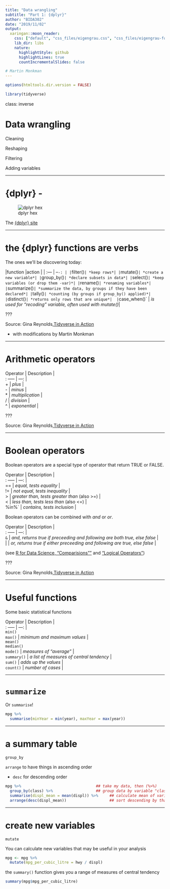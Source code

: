 ```yaml
---
title: "Data wrangling"
subtitle: "Part 1: {dplyr}"
author: "BIDA302"
date: "2019/11/02"
output:
  xaringan::moon_reader:
    css: ["default", "css_files/eigengrau.css", "css_files/eigengrau-fonts.css"]    
    lib_dir: libs
    nature:
      highlightStyle: github
      highlightLines: true
      countIncrementalSlides: false

# Martin Monkman
---
```



```r

options(htmltools.dir.version = FALSE)

library(tidyverse)

```

class: inverse

# Data wrangling

Cleaning

Reshaping

Filtering

Adding variables

---


# {dplyr} -

![dplyr hex](../img/dplyr_400.png)

The [{dplyr} site](https://dplyr.tidyverse.org/index.html)


---


# the {dplyr} functions are verbs

The ones we'll be discovering today:

|function |action |
| :--- | --`-: |
| `filter()`    | *keep rows*|
| `mutate()`    | *create a new variable*|
| `group_by()`  | *declare subsets in data*|
| `select()`    | *keep variables (or drop them -var)*|
| `rename()`    | *renaming variables*|
| `summarize()` | *summarize the data, by groups if they have been declared*|
| `tally()`     | *counting (by groups if group_by() applied)*|
| `distinct()`  | *returns only rows that are unique*| 
| `case_when()` | *is used for "recoding" variable, often used with mutate()*|


???

Source: Gina Reynolds,[Tidyverse in Action](https://github.com/EvaMaeRey/tidyverse_in_action)

* with modifications by Martin Monkman

---

# Arithmetic operators

| Operator | Description |
| : ----- | ---: |
| + | *plus* |
| - | *minus* |
| \* | *multiplication*  |
| / | *division* |
| ^ | *exponential* |

???

Source: Gina Reynolds,[Tidyverse in Action](https://github.com/EvaMaeRey/tidyverse_in_action)


---

# Boolean operators

Boolean operators are a special type of operator that return TRUE or FALSE.  

| Operator | Description |
| : ----- | ---: |
| ==    | *equal, tests equality* |
| !=    | *not equal, tests inequality* |
| \>    | *greater than, tests greater than* (also >=) |
| <     | *less than, tests less than* (also <=) |
| %in%` | *contains, tests inclusion* |


Boolean operators can be combined with *and* or *or*.  

| Operator | Description |
| : ----- | ---: |
| `&`     | *and, returns true if preceeding and following are both true, else false* |
| &#124;  | *or, returns true if either preceeding and following are true, else false* |

(see [R for Data Science, "Comparisions""](https://r4ds.had.co.nz/transform.html#comparisons) and ["Logical Operators"](https://r4ds.had.co.nz/transform.html#logical-operators))


???

Source: Gina Reynolds,[Tidyverse in Action](https://github.com/EvaMaeRey/tidyverse_in_action)

---

# Useful functions

Some basic statistical functions  

| Operator | Description |
| : ----- | ---: |
| `min()` <br> `max()` | *minimum and maximum values* |
| `mean()` <br> `median()` <br> `mode()` | *measures of "average"* |
| `summary()`  | *a list of measures of central tendency* |
| `sum()`  | *adds up the values* |
| `count()`  | *number of cases* |




---

# `summarize`

Or `summarise`!

```r
mpg %>%
  summarise(minYear = min(year), maxYear = max(year))

```


---

# a summary table

`group_by`

`arrange` to have things in ascending order

* `desc` for descending order


```r
mpg %>%                                 ## take my data, then (%>%)
  group_by(class) %>%                   ## group data by variable "class", then
  summarise(displ_mean = mean(displ)) %>%     ## calculate mean of variable "displ" for each, then
  arrange(desc(displ_mean))                   ## sort descending by that mean (ascending is simply "arrange(displ_mean)")
```



---

# create new variables

`mutate`

You can calculate new variables that may be useful in your analysis


```r

mpg <- mpg %>%
  mutate(mpg_per_cubic_litre = hwy / displ)

```


the `summary()` function gives you a range of measures of central tendency
 
```r

summary(mpg$mpg_per_cubic_litre)

```


